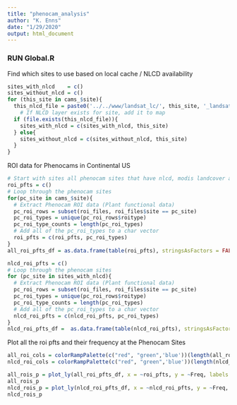 ```yaml
---
title: "phenocam_analysis"
author: "K. Enns"
date: "1/29/2020"
output: html_document
---
```


### RUN Global.R


Find which sites to use based on local cache / NLCD availability
```r
sites_with_nlcd    = c()
sites_without_nlcd = c()
for (this_site in cams_$site){
  this_nlcd_file = paste0('../../www/landsat_lc/', this_site, '_landsat_lc.tif')
    # If NLCD layer exists for site, add it to map
  if (file.exists(this_nlcd_file)){
    sites_with_nlcd = c(sites_with_nlcd, this_site)
  } else{
    sites_without_nlcd = c(sites_without_nlcd, this_site)
  }
}
```

ROI data for Phenocams in Continental US
```r
# Start with sites all phenocam sites that have nlcd, modis landcover and phenocam ROI data.
roi_pfts = c()
# Loop through the phenocam sites
for(pc_site in cams_$site){
  # Extract Phenocam ROI data (Plant functional data)
  pc_roi_rows = subset(roi_files, roi_files$site == pc_site)
  pc_roi_types = unique(pc_roi_rows$roitype)
  pc_roi_type_counts = length(pc_roi_types)
  # Add all of the pc_roi_types to a char vector
  roi_pfts = c(roi_pfts, pc_roi_types)
}
all_roi_pfts_df = as.data.frame(table(roi_pfts), stringsAsFactors = FALSE)

nlcd_roi_pfts = c()
# Loop through the phenocam sites
for (pc_site in sites_with_nlcd){
  # Extract Phenocam ROI data (Plant functional data)
  pc_roi_rows = subset(roi_files, roi_files$site == pc_site)
  pc_roi_types = unique(pc_roi_rows$roitype)
  pc_roi_type_counts = length(pc_roi_types)
  # Add all of the pc_roi_types to a char vector
  nlcd_roi_pfts = c(nlcd_roi_pfts, pc_roi_types)
}
nlcd_roi_pfts_df =  as.data.frame(table(nlcd_roi_pfts), stringsAsFactors = FALSE)
```


Plot all the roi pfts and their frequency at the Phenocam Sites
```r
all_roi_cols = colorRampPalette(c("red", "green",'blue'))(length(all_roi_pfts_df$roi_pfts))
nlcd_roi_cols = colorRampPalette(c("red", "green",'blue'))(length(nlcd_roi_pfts_df$nlcd_roi_pfts))

all_rois_p = plot_ly(all_roi_pfts_df, x = ~roi_pfts, y = ~Freq, labels = ~roi_pfts, color = ~roi_pfts, colors = all_roi_cols)
all_rois_p
nlcd_rois_p = plot_ly(nlcd_roi_pfts_df, x = ~nlcd_roi_pfts, y = ~Freq, labels = ~nlcd_roi_pfts, color = ~nlcd_roi_pfts, colors = nlcd_roi_cols)
nlcd_rois_p
```




















